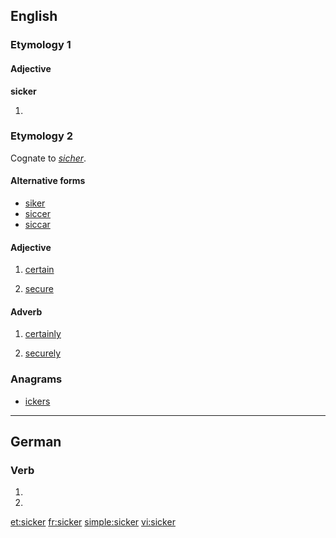 ==English==

===Etymology 1===
{{compound|sick|-er}}

====Adjective====
'''sicker'''

# {{comparative of|sick}}

===Etymology 2===
Cognate to {{etyl|de|-}} ''[[sicher]]''.

====Alternative forms====
* [[siker]]
* [[siccer]]
* [[siccar]]

====Adjective====
{{en-adjective|?}}

# {{obsolete|outside|dialects}} [[certain]]
# {{obsolete|outside|dialects}}  [[secure]]

====Adverb====
{{en-adverb|?}}

# {{obsolete|outside|dialects}} [[certainly]]
# {{obsolete|outside|dialects}} [[securely]]

===Anagrams===
* [[ickers#English|ickers]]

----

==German==

===Verb===
{{head|de}}

# {{de-verb form of|sickern|1|s|g}}
# {{de-verb form of|sickern|i|s}}

[[et:sicker]]
[[fr:sicker]]
[[simple:sicker]]
[[vi:sicker]]